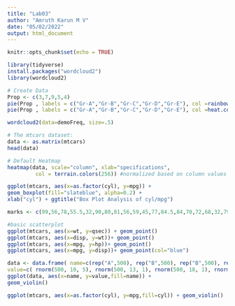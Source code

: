 ```yaml
---
title: "Lab03"
author: "Amruth Karun M V"
date: "05/02/2022"
output: html_document
---
```


```r
knitr::opts_chunk$set(echo = TRUE)
```
```r
library(tidyverse)
install.packages("wordcloud2")
library(wordcloud2)
```

```r
# Create Data
Prop <- c(3,7,9,5,4)
pie(Prop , labels = c("Gr-A","Gr-B","Gr-C","Gr-D","Gr-E"), col =rainbow(5))
pie(Prop , labels = c("Gr-A","Gr-B","Gr-C","Gr-D","Gr-E"), col =heat.colors(5))
```

```r
wordcloud2(data=demoFreq, size=.5)
```

```r
# The mtcars dataset:
data <- as.matrix(mtcars)
head(data)

# Default Heatmap
heatmap(data, scale="column", xlab="specifications",
         col = terrain.colors(256)) #normalized based on column values
```

```r
ggplot(mtcars, aes(x=as.factor(cyl), y=mpg)) +
geom_boxplot(fill="slateblue", alpha=0.2) +
xlab("cyl") + ggtitle("Box Plot Analysis of cyl/mpg")
```

```r
marks <- c(99,56,78,55.5,32,90,80,81,56,59,45,77,84.5,84,70,72,68,32,79,90)
```

```r
#basic scatterplot
ggplot(mtcars, aes(x=wt, y=qsec)) + geom_point()
ggplot(mtcars, aes(x=disp, y=wt))+ geom_point()
ggplot(mtcars, aes(x=mpg, y=hp))+ geom_point()
ggplot(mtcars, aes(x=mpg, y=disp))+ geom_point(col="blue")
```

```r
data <- data.frame( name=c(rep("A",500), rep("B",500), rep("B",500), rep("C",20), rep('D', 100)),
value=c( rnorm(500, 10, 5), rnorm(500, 13, 1), rnorm(500, 18, 1), rnorm(20, 25, 4), rnorm(100, 12, 1)))
ggplot(data, aes(x=name, y=value,fill=name)) +
geom_violin()
```

```r
ggplot(mtcars, aes(x=as.factor(cyl), y=mpg,fill=cyl)) + geom_violin()
```





